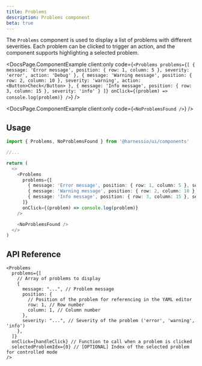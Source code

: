 ```yaml
---
title: Problems
description: Problems component
beta: true
---
```


The `Problems` component is used to display a list of problems with different severities. Each problem can be clicked to trigger an action, and the component supports highlighting a selected problem.


<DocsPage.ComponentExample
  client:only
  code={`<Problems
  problems={[
    { message: 'Error message', position: { row: 1, column: 5 }, severity: 'error', action: 'Debug' },
    { message: 'Warning message', position: { row: 2, column: 10 }, severity: 'warning', action: <Button>Check</Button> },
    { message: 'Info message', position: { row: 3, column: 15 }, severity: 'info' }
  ]}
  onClick={(problem) => console.log(problem)}
/>`}
/>

<DocsPage.ComponentExample client:only code={`<NoProblemsFound />`} />

## Usage

```typescript jsx
import { Problems, NoProblemsFound } from '@harnessio/ui/components'

//...

return (
  <>
    <Problems
      problems={[
        { message: 'Error message', position: { row: 1, column: 5 }, severity: 'error' },
        { message: 'Warning message', position: { row: 2, column: 10 }, severity: 'warning' },
        { message: 'Info message', position: { row: 3, column: 15 }, severity: 'info' }
      ]}
      onClick={(problem) => console.log(problem)}
    />

    <NoProblemsFound />
  </>
)
```

## API Reference

```
<Problems
  problems={[
    // Array of problems to display
    {
      message: "...", // Problem message
      position: {
        // Position of the problem for referencing in the YAML editor
        row: 1, // Row number
        column: 1, // Column number
      },
      severity: "...", // Severity of the problem ('error', 'warning', 'info')
    },
  ]}
  onClick={handleClick} // Function to call when a problem is clicked
  selectedProblemIdx={0} // [OPTIONAL] Index of the selected problem for controlled mode
/>
```
